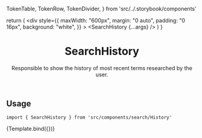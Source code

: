   TokenTable,
  TokenRow,
  TokenDivider,
} from 'src/../.storybook/components'



<Meta
  title="Features/Search/SearchHistory"
  component={SearchHistory}
/>

  return (
    <div
      style={{
        maxWidth: "600px",
        margin: "0 auto",
        padding: "0 16px",
        background: "white",
      }}
    >
      <SearchInputProvider>
        <SearchHistory {...args} />
      </SearchInputProvider>
    </div>
  )
}

<header>

# SearchHistory

Responsible to show the history of most recent terms researched by the user.

</header>

## Usage

`import { SearchHistory } from 'src/components/search/History'`

<Canvas>
  <Story
    name="default"
    args={{
      history: searchHistory
    }}
    parameters={{
      backgrounds: { default: 'dark' },
    }}
  >
    {Template.bind({})}
  </Story>
</Canvas>

<ArgsTable story="default" />
